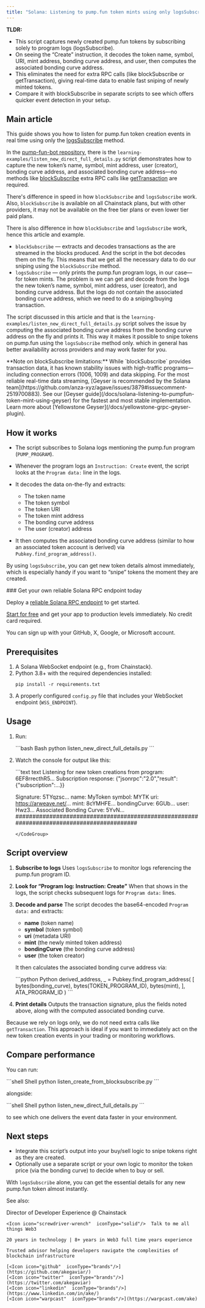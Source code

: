 ```yaml
---
title: "Solana: Listening to pump.fun token mints using only logsSubscribe"
---
```


**TLDR:**
* This script captures newly created pump.fun tokens by subscribing solely to program logs (logsSubscribe).
* On seeing the “Create” instruction, it decodes the token name, symbol, URI, mint address, bonding curve address, and user, then computes the associated bonding curve address.
* This eliminates the need for extra RPC calls (like blockSubscribe or getTransaction), giving real-time data to enable fast sniping of newly minted tokens.
* Compare it with blockSubscribe in separate scripts to see which offers quicker event detection in your setup.

## Main article

This guide shows you how to listen for pump.fun token creation events in real time using only the [logsSubscribe](/reference/logssubscribe-solana) method.

In the [pump-fun-bot repository](https://github.com/chainstacklabs/pump-fun-bot), there is the `learning-examples/listen_new_direct_full_details.py` script demonstrates how to capture the new token’s name, symbol, mint address, user (creator), bonding curve address, and associated bonding curve address—no methods like [blockSubscribe](/reference/blocksubscribe-solana) extra RPC calls like [getTransaction](/reference/gettransaction) are required.

There's difference in speed in how `blockSubscribe` and `logsSubscribe` work. Also, `blockSubscribe` is available on all Chainstack plans, but with other providers, it may not be available on the free tier plans or even lower tier paid plans.

There is also difference in how `blockSubscribe` and `logsSubscribe` work, hence this article and example.

* `blockSubscribe` — extracts and decodes transactions as the are streamed in the blocks produced. And the script in the bot decodes them on the fly. This means that we get all the necessary data to do our sniping using the `blockSubscribe` method.
* `logsSubscribe` — only prints the pump.fun program logs, in our case—for token mints. The problem is we can get and decode from the logs the new token’s name, symbol, mint address, user (creator), and bonding curve address. But the logs do not contain the associated bonding curve address, which we need to do a sniping/buying transaction.

The script discussed in this article and that is the `learning-examples/listen_new_direct_full_details.py` script solves the issue by computing the associated bonding curve address from the bonding curve address on the fly and prints it. This way it makes it possible to snipe tokens on pump.fun using the `logsSubscribe` method only. which in general has better availability across providers and may work faster for you.

<Warning>
  **Note on blockSubscribe limitations:** While `blockSubscribe` provides transaction data, it has known stability issues with high-traffic programs—including connection errors (1006, 1009) and data skipping. For the most reliable real-time data streaming, [Geyser is recommended by the Solana team](https://github.com/anza-xyz/agave/issues/3879#issuecomment-2519700883). See our [Geyser guide](/docs/solana-listening-to-pumpfun-token-mint-using-geyser) for the fastest and most stable implementation. Learn more about [Yellowstone Geyser](/docs/yellowstone-grpc-geyser-plugin).
</Warning>

## How it works

* The script subscribes to Solana logs mentioning the pump.fun program (`PUMP_PROGRAM`).

* Whenever the program logs an `Instruction: Create` event, the script looks at the `Program data:` line in the logs.

* It decodes the data on-the-fly and extracts:

  * The token name
  * The token symbol
  * The token URI
  * The token mint address
  * The bonding curve address
  * The user (creator) address

* It then computes the associated bonding curve address (similar to how an associated token account is derived) via `Pubkey.find_program_address()`.

By using `logsSubscribe`, you can get new token details almost immediately, which is especially handy if you want to “snipe” tokens the moment they are created.

<Check>
  ### Get your own reliable Solana RPC endpoint today

  Deploy a [reliable Solana RPC endpoint](https://chainstack.com/build-better-with-solana/) to get started.

  [Start for free](https://console.chainstack.com/) and get your app to production levels immediately. No credit card required.

  You can sign up with your GitHub, X, Google, or Microsoft account.
</Check>

## Prerequisites

1. A Solana WebSocket endpoint (e.g., from Chainstack).
2. Python 3.8+ with the required dependencies installed:
   <CodeGroup>
     ```shell Shell
     pip install -r requirements.txt
     ```
   </CodeGroup>
3. A properly configured `config.py` file that includes your WebSocket endpoint (`WSS_ENDPOINT`).

## Usage

1. Run:

   <CodeGroup>
     ```bash Bash
     python listen_new_direct_full_details.py
     ```
   </CodeGroup>

2. Watch the console for output like this:

   <CodeGroup>
     ```text text
     Listening for new token creations from program: 6EF8rrecthR5...
     Subscription response: {"jsonrpc":"2.0","result":{"subscription":...}}

     Signature: 5TYqzsc...
     name: MyToken
     symbol: MYTK
     uri: https://arweave.net/...
     mint: 8cYMHFE...
     bondingCurve: 6GUb...
     user: Hwz3...
     Associated Bonding Curve: 5YvN...
     ##########################################################################################
     ```
   </CodeGroup>

## Script overview

1. **Subscribe to logs** Uses `logsSubscribe` to monitor logs referencing the pump.fun program ID.

2. **Look for “Program log: Instruction: Create”** When that shows in the logs, the script checks subsequent logs for `Program data:` lines.

3. **Decode and parse** The script decodes the base64-encoded `Program data:` and extracts:

   * **name** (token name)
   * **symbol** (token symbol)
   * **uri** (metadata URI)
   * **mint** (the newly minted token address)
   * **bondingCurve** (the bonding curve address)
   * **user** (the token creator)

   It then calculates the associated bonding curve address via:

   <CodeGroup>
     ```python Python
     derived_address, _ = Pubkey.find_program_address(
         [
             bytes(bonding_curve),
             bytes(TOKEN_PROGRAM_ID),
             bytes(mint),
         ],
         ATA_PROGRAM_ID
     )
     ```
   </CodeGroup>

4. **Print details** Outputs the transaction signature, plus the fields noted above, along with the computed associated bonding curve.

Because we rely on logs only, we do not need extra calls like `getTransaction`. This approach is ideal if you want to immediately act on the new token creation events in your trading or monitoring workflows.

## Compare performance

You can run:

<CodeGroup>
  ```shell Shell
  python listen_create_from_blocksubscribe.py
  ```
</CodeGroup>

alongside:

<CodeGroup>
  ```shell Shell
  python listen_new_direct_full_details.py
  ```
</CodeGroup>

to see which one delivers the event data faster in your environment.

## Next steps

* Integrate this script’s output into your buy/sell logic to snipe tokens right as they are created.
* Optionally use a separate script or your own logic to monitor the token price (via the bonding curve) to decide when to buy or sell.

With `logsSubscribe` alone, you can get the essential details for any new pump.fun token almost instantly.

See also:

<CardGroup>
  <Card title="Solana: Creating a trading and sniping pump.fun bot" href="/docs/solana-creating-a-pumpfun-bot" icon="angle-right" horizontal />
  <Card title="Solana: Listening to pump.fun migrations to Raydium" href="/docs/solana-listening-to-pumpfun-migrations-to-raydium" icon="angle-right" horizontal />
</CardGroup>


<CardGroup>
  <Card title="Ake" img="/images/docs/profile_images/1719912994363326464/8_Bi4fdM_400x400.jpg">
    <Icon icon="code"  iconType="solid"/>Director of Developer Experience @ Chainstack

    <Icon icon="screwdriver-wrench"  iconType="solid"/>  Talk to me all things Web3

    20 years in technology | 8+ years in Web3 full time years experience

    Trusted advisor helping developers navigate the complexities of blockchain infrastructure

    [<Icon icon="github"  iconType="brands"/>](https://github.com/akegaviar/)
    [<Icon icon="twitter"  iconType="brands"/>](https://twitter.com/akegaviar)
    [<Icon icon="linkedin"  iconType="brands"/>](https://www.linkedin.com/in/ake/)
    [<Icon icon="warpcast"  iconType="brands"/>](https://warpcast.com/ake)
  </Card>
</CardGroup>
